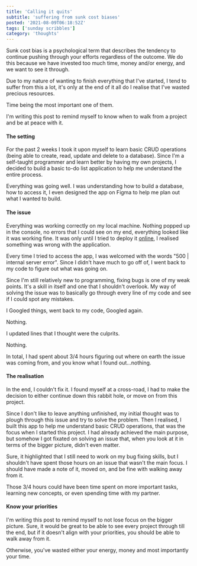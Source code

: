 ```yaml
---
title: 'Calling it quits'
subtitle: 'suffering from sunk cost biases'
posted: '2021-08-09T06:18:52Z'
tags: ['sunday scribbles']
category: 'thoughts'
---
```


Sunk cost bias is a psychological term that describes the tendency to continue pushing through your efforts regardless of the outcome. We do this because we have invested too much time, money and/or energy, and we want to see it through.

Due to my nature of wanting to finish everything that I've started, I tend to suffer from this a lot, it's only at the end of it all do I realise that I've wasted precious resources.

Time being the most important one of them.

I'm writing this post to remind myself to know when to walk from a project and be at peace with it.

#### The setting

For the past 2 weeks I took it upon myself to learn basic CRUD operations (being able to create, read, update and delete to a database). Since I'm a self-taught programmer and learn better by having my own projects, I decided to build a basic to-do list application to help me understand the entire process.

Everything was going well. I was understanding how to build a database, how to access it, I even designed the app on Figma to help me plan out what I wanted to build.

#### The issue

Everything was working correctly on my local machine. Nothing popped up in the console, no errors that I could see on my end, everything looked like it was working fine. It was only until I tried to deploy it [online](https://vercel.com/), I realised something was wrong with the application.

Every time I tried to access the app, I was welcomed with the words "500 | internal server error". Since I didn't have much to go off of, I went back to my code to figure out what was going on.

Since I'm still relatively new to programming, fixing bugs is one of my weak points. It's a skill in itself and one that I shouldn't overlook. My way of solving the issue was to basically go through every line of my code and see if I could spot any mistakes.

I Googled things, went back to my code, Googled again.

Nothing.

I updated lines that I thought were the culprits.

Nothing.

In total, I had spent about 3/4 hours figuring out where on earth the issue was coming from, and you know what I found out...nothing.

#### The realisation

In the end, I couldn't fix it. I found myself at a cross-road, I had to make the decision to either continue down this rabbit hole, or move on from this project.

Since I don't like to leave anything unfinished, my initial thought was to plough through this issue and try to solve the problem. Then I realised, I built this app to help me understand basic CRUD operations, that was the focus when I started this project. I had already achieved the main purpose, but somehow I got fixated on solving an issue that, when you look at it in terms of the bigger picture, didn't even matter.

Sure, it highlighted that I still need to work on my bug fixing skills, but I shouldn't have spent those hours on an issue that wasn't the main focus. I should have made a note of it, moved on, and be fine with walking away from it.

Those 3/4 hours could have been time spent on more important tasks, learning new concepts, or even spending time with my partner.

#### Know your priorities

I'm writing this post to remind myself to not lose focus on the bigger picture. Sure, it would be great to be able to see every project through till the end, but if it doesn't align with your priorities, you should be able to walk away from it.

Otherwise, you've wasted either your energy, money and most importantly your time.
